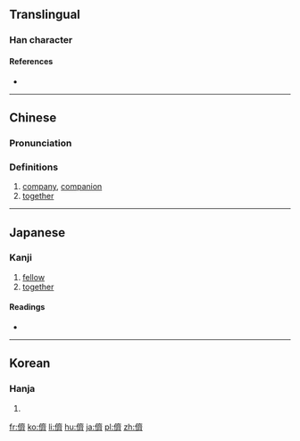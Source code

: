 {{also|侪|㑪}}
==Translingual==

===Han character===
{{Han char|rn=9|rad=人|as=14|sn=16|four=20223|canj=OYX|ids=⿰亻齊}}

====References====
* {{Han ref|kx=0119.380|dkj=01227|dj=0253.140|hdz=10231.140|uh=5115|ud=20757|bh=BEAB|bd=48811}}

----

==Chinese==
{{zh-forms|s=侪}}

===Pronunciation===
{{zh-pron
|m=chái
|c=caai4
|mc=y
|oc=y
|ma=
|cat=n,adv
}}

===Definitions===
# [[company]], [[companion]]
# [[together]]

----

==Japanese==

===Kanji===
{{ja-kanji|grade=|rs=人14}}

# [[fellow]]
# [[together]]

====Readings====
* {{ja-readings|kanyoon=[[ぜ]] (ze)|goon=[[せい]] (sei)|kanon=[[さい]] (sai)|kun=[[ともがら]] (tomogara)}}

----

==Korean==

===Hanja===
{{ko-hanja|hangeul=제|rv=je|mr=che}}

# {{defn|lang=ko|sort=人14}}

[[fr:儕]]
[[ko:儕]]
[[li:儕]]
[[hu:儕]]
[[ja:儕]]
[[pl:儕]]
[[zh:儕]]